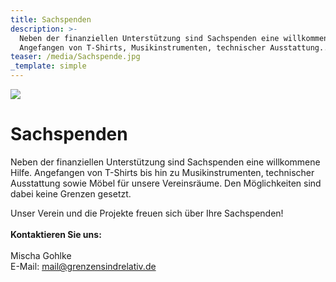 ```yaml
---
title: Sachspenden
description: >-
  Neben der finanziellen Unterstützung sind Sachspenden eine willkommene Hilfe.
  Angefangen von T-Shirts, Musikinstrumenten, technischer Ausstattung... 
teaser: /media/Sachspende.jpg
_template: simple
---
```


![](/media/Sachspende.jpg)

# Sachspenden

Neben der finanziellen Unterstützung sind Sachspenden eine willkommene Hilfe. Angefangen von T-Shirts bis hin zu Musikinstrumenten, technischer Ausstattung sowie Möbel für unsere Vereinsräume. Den Möglichkeiten sind dabei keine Grenzen gesetzt.

Unser Verein und die Projekte freuen sich über Ihre Sachspenden!\
\
**Kontaktieren Sie uns:**\
\
Mischa Gohlke\
E-Mail: mail@grenzensindrelativ.de

